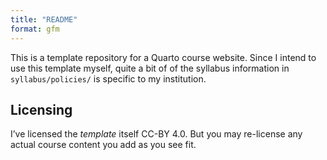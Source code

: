 ```yaml
---
title: "README"
format: gfm
---
```


This is a template repository for a Quarto course website. Since I intend to use this template myself, quite a bit of of the syllabus information in `syllabus/policies/` is specific to my institution.

## Licensing

I've licensed the *template* itself CC-BY 4.0. But you may re-license any actual course content you add as you see fit.
